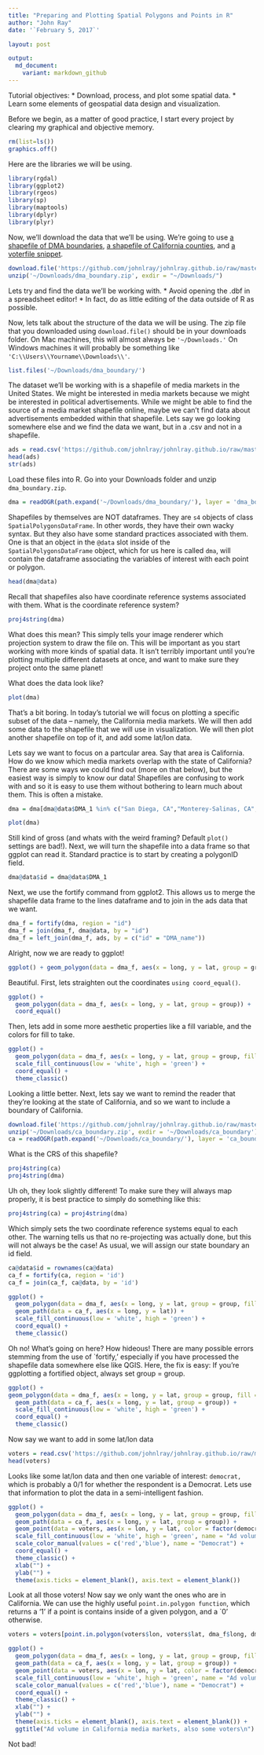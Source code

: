 ```yaml
---
title: "Preparing and Plotting Spatial Polygons and Points in R"
author: "John Ray"
date: '`February 5, 2017`'

layout: post

output: 
  md_document:
    variant: markdown_github
---
```


Tutorial objectives:
* Download, process, and plot some spatial data.
* Learn some elements of geospatial data design and visualization.

Before we begin, as a matter of good practice, I start every project by clearing my graphical and objective memory.

```r
rm(list=ls())
graphics.off()
```

Here are the libraries we will be using.

```r
library(rgdal)
library(ggplot2)
library(rgeos)
library(sp)
library(maptools)
library(dplyr)
library(plyr)
```

Now, we'll download the data that we'll be using. We're going to use [a shapefile of DMA boundaries](https://github.com/johnlray/johnlray.github.io/raw/master/_posts/dma_boundary.zip), [a shapefile of California counties](https://github.com/johnlray/johnlray.github.io/raw/master/_posts/ca_boundary.zip), and [a voterfile snippet](https://github.com/johnlray/johnlray.github.io/raw/master/_posts/voters.csv).

```r
download.file('https://github.com/johnlray/johnlray.github.io/raw/master/_posts/dma_boundary.zip', destfile = '~/Downloads/dma_boundary.zip')
unzip('~/Downloads/dma_boundary.zip', exdir = "~/Downloads/")
```

Lets try and find the data we'll be working with.
* Avoid opening the .dbf in a spreadsheet editor!
* In fact, do as little editing of the data outside of R as possible.

Now, lets talk about the structure of the data we will be using. The zip file that you downloaded using `download.file()` should be in your downloads folder. On Mac machines, this will almost always be `'~/Downloads.'` On Windows machines it will probably be something like `'C:\\Users\\Yourname\\Downloads\\'`.
```r
list.files('~/Downloads/dma_boundary/')
```

The dataset we'll be working with is a shapefile of media markets in the United States. We might be interested in media markets because we might be interested in political advertisements. While we might be able to find the source of a media market shapefile online, maybe we can't find data about advertisements embedded within that shapefile. Lets say we go looking somewhere else and we find the data we want, but in a .csv and not in a shapefile.

```r
ads = read.csv('https://github.com/johnlray/johnlray.github.io/raw/master/_posts/ad_volume.csv', stringsAsFactors = F)
head(ads)
str(ads)
```

Load these files into R. Go into your Downloads folder and unzip `dma_boundary.zip`.

```r
dma = readOGR(path.expand('~/Downloads/dma_boundary/'), layer = 'dma_boundary', stringsAsFactors = FALSE)
```

Shapefiles by themselves are NOT dataframes. They are `s4` objects of class `SpatialPolygonsDataFrame`. In other words, they have their own wacky syntax. But they also have some standard practices associated with them. One is that an object in the `@data` slot inside of the `SpatialPolygonsDataFrame` object, which for us here is called `dma`, will contain the dataframe associating the variables of interest with each point or polygon. 

```r
head(dma@data)
```

Recall that shapefiles also have coordinate reference systems associated with them. What is the coordinate reference system?

```r
proj4string(dma)
```

What does this mean? This simply tells your image renderer which projection system to draw the file on. This will be important as you start working with more kinds of spatial data. It isn't terribly important until you're plotting multiple different datasets at once, and want to make sure they project onto the same planet!

What does the data look like?

```r
plot(dma)
```

That's a bit boring. In today's tutorial we will focus on plotting a specific subset of the data -- namely, the California media markets. We will then add some data to the shapefile that we will use in visualization. We will then plot another shapefile on top of it, and add some lat/lon data.

Lets say we want to focus on a partcular area. Say that area is California. How do we know which media markets overlap with the state of California? There are some ways we could find out (more on that below), but the easiest way is simply to know our data! Shapefiles are confusing to work with and so it is easy to use them without bothering to learn much about them. This is often a mistake.
```r
dma = dma[dma@data$DMA_1 %in% c("San Diega, CA","Monterey-Salinas, CA","Sacramento-Stockton-Modesto, CA","San Francisco-Oakland-San Jose, CA","Yuma, AZ-El Centra, CA","Palm Springs, CA","Santa Barbara-Santa Maria-San Luis Obispo, CA","Bakersfield, CA","Los Angeles, CA", "Fresno-Visalia, CA", "Chico-Redding, CA", "Eureka, CA"),]

plot(dma)
```

Still kind of gross (and whats with the weird framing? Default `plot()` settings are bad!). Next, we will turn the shapefile into a data frame so that ggplot can read it. Standard practice is to start by creating a polygonID field.
```r
dma@data$id = dma@data$DMA_1
```

Next, we use the fortify command from ggplot2. This allows us to merge the shapefile data frame to the lines dataframe and to join in the ads data that we want.
```r
dma_f = fortify(dma, region = "id")
dma_f = join(dma_f, dma@data, by = "id")
dma_f = left_join(dma_f, ads, by = c("id" = "DMA_name"))
```

Alright, now we are ready to ggplot!
```r
ggplot() + geom_polygon(data = dma_f, aes(x = long, y = lat, group = group)) 
```

Beautiful. First, lets straighten out the coordinates `using coord_equal()`.
```r
ggplot() +
  geom_polygon(data = dma_f, aes(x = long, y = lat, group = group)) +
  coord_equal()
```

Then, lets add in some more aesthetic properties like a fill variable, and the colors for fill to take.
```r
ggplot() +
  geom_polygon(data = dma_f, aes(x = long, y = lat, group = group, fill = ad_volume/max(ad_volume))) +
  scale_fill_continuous(low = 'white', high = 'green') +
  coord_equal() +
  theme_classic()
```

Looking a little better. Next, lets say we want to remind the reader that they're looking at the state of California, and so we want to include a boundary of California.
```r
download.file('https://github.com/johnlray/johnlray.github.io/raw/master/_posts/ca_boundary.zip', destfile = '~/Downloads/ca_boundary.zip')
unzip('~/Downloads/ca_boundary.zip', exdir = '~/Downloads/ca_boundary')
ca = readOGR(path.expand('~/Downloads/ca_boundary/'), layer = 'ca_boundary')
```

What is the CRS of this shapefile?
```r
proj4string(ca)
proj4string(dma)
```

Uh oh, they look slightly different! To make sure they will always map properly, it is best practice to simply do something like this:
```r
proj4string(ca) = proj4string(dma)
```

Which simply sets the two coordinate reference systems equal to each other. The warning tells us that no re-projecting was actually done, but this will not always be the case!  As usual, we will assign our state boundary an id field.
```r
ca@data$id = rownames(ca@data)
ca_f = fortify(ca, region = 'id')
ca_f = join(ca_f, ca@data, by = 'id')

ggplot() +
  geom_polygon(data = dma_f, aes(x = long, y = lat, group = group, fill = ad_volume/max(ad_volume))) +
  geom_path(data = ca_f, aes(x = long, y = lat)) +
  scale_fill_continuous(low = 'white', high = 'green') +
  coord_equal() +
  theme_classic()
```

Oh no! What's going on here? How hideous! There are many possible errors stemming from the use of `fortify,' especially if you have processed the shapefile data somewhere else like QGIS. Here, the fix is easy: If you're ggplotting a fortified object, always set group = group.
```r
ggplot() +
geom_polygon(data = dma_f, aes(x = long, y = lat, group = group, fill = ad_volume/max(ad_volume))) +
  geom_path(data = ca_f, aes(x = long, y = lat, group = group)) +
  scale_fill_continuous(low = 'white', high = 'green') +
  coord_equal() +
  theme_classic()
```

Now say we want to add in some lat/lon data
```r
voters = read.csv('https://github.com/johnlray/johnlray.github.io/raw/master/_posts/voters.csv', stringsAsFactors = F)
head(voters)
```

Looks like some lat/lon data and then one variable of interest: `democrat,` which is probably a 0/1 for whether the respondent is a Democrat. Lets use that information to plot the data in a semi-intelligent fashion.

```r
ggplot() +
  geom_polygon(data = dma_f, aes(x = long, y = lat, group = group, fill = ad_volume/max(ad_volume))) +
  geom_path(data = ca_f, aes(x = long, y = lat, group = group)) +
  geom_point(data = voters, aes(x = lon, y = lat, color = factor(democrat))) +
  scale_fill_continuous(low = 'white', high = 'green', name = "Ad volume") +
  scale_color_manual(values = c('red','blue'), name = "Democrat") +
  coord_equal() +
  theme_classic() +
  xlab("") +
  ylab("") +
  theme(axis.ticks = element_blank(), axis.text = element_blank())
```

Look at all those voters! Now say we only want the ones who are in California. We can use the highly useful `point.in.polygon function`, which returns a '1' if a point is contains inside of a given polygon, and a `0' otherwise.

```r
voters = voters[point.in.polygon(voters$lon, voters$lat, dma_f$long, dma_f$lat) == 1,]

ggplot() +
  geom_polygon(data = dma_f, aes(x = long, y = lat, group = group, fill = ad_volume/max(ad_volume))) +
  geom_path(data = ca_f, aes(x = long, y = lat, group = group)) +
  geom_point(data = voters, aes(x = lon, y = lat, color = factor(democrat))) +
  scale_fill_continuous(low = 'white', high = 'green', name = "Ad volume") +
  scale_color_manual(values = c('red','blue'), name = "Democrat") +
  coord_equal() +
  theme_classic() +
  xlab("") +
  ylab("") +
  theme(axis.ticks = element_blank(), axis.text = element_blank()) +
  ggtitle("Ad volume in California media markets, also some voters\n")
```

Not bad!